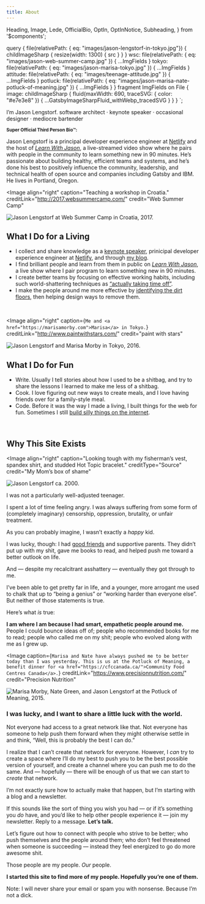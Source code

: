 ```yaml
---
title: About
---
```


  Heading,
  Image,
  Lede,
  OfficialBio,
  OptIn,
  OptInNotice,
  Subheading,
} from '$components';

  query {
    file(relativePath: { eq: "images/jason-lengstorf-in-tokyo.jpg"}) {
      childImageSharp {
        resize(width: 1300) {
          src
        }
      }
    }
    wsc: file(relativePath: { eq: "images/jason-web-summer-camp.jpg" }) {
      ...ImgFields
    }
    tokyo: file(relativePath: { eq: "images/jason-marisa-tokyo.jpg" }) {
      ...ImgFields
    }
    attitude: file(relativePath: { eq: "images/teenage-attitude.jpg" }) {
      ...ImgFields
    }
    potluck: file(relativePath: { eq: "images/jason-marisa-nate-potluck-of-meaning.jpg" }) {
      ...ImgFields
    }
  }
  fragment ImgFields on File {
    image: childImageSharp {
      fluid(maxWidth: 690, traceSVG: { color: "#e7e3e8" }) {
        ...GatsbyImageSharpFluid_withWebp_tracedSVG
      }
    }
  }
`;

<Beard />

<Heading>I’m Jason Lengstorf.</Heading>
<Subheading>
  software architect · keynote speaker · occasional designer · mediocre bartender
</Subheading>

<OfficialBio>
  <p>
    <strong>
      <small>Super Official Third Person Bio™:</small>
    </strong>
  </p>
  <Lede>

  Jason Lengstorf is a principal developer experience engineer at [Netlify](https://www.netlify.com/?utm_source=lengstorf-bio&utm_medium=bio-jl&utm_campaign=devex) and the host of [_Learn With Jason_](https://learnwithjason.dev), a live-streamed video show where he pairs with people in the community to learn something new in 90 minutes. He’s passionate about building healthy, efficient teams and systems, and he’s done his best to positively influence the community, leadership, and technical health of open source and companies including Gatsby and IBM. He lives in Portland, Oregon.

  </Lede>
</OfficialBio>

<Image
  align="right"
  caption="Teaching a workshop in Croatia."
  creditLink="http://2017.websummercamp.com/"
  credit="Web Summer Camp"
>
  <Img
    alt="Jason Lengstorf at Web Summer Camp in Croatia, 2017."
    fluid={props.data.wsc.image.fluid}
  />
</Image>

## What I Do for a Living

- I collect and share knowledge as a [keynote speaker](/speaking), prinicipal developer experience engineer at [Netlify](https://netlify.com?utm_source=lengstorf-com&utm_medium=about-jl&utm_campaign=devex), and through [my blog](/blog).
- I find brilliant people and learn from them in public on [_Learn With Jason_](https://www.learnwithjason.dev), a live show where I pair program to learn something new in 90 minutes.
- I create better teams by focusing on effective working habits, including such world-shattering techniques as [“actually taking time off”](/overtime-hurts-productivity).
- I make the people around me more effective by [identifying the dirt floors](/dirt-floors), then helping design ways to remove them.

<br style="clear: both" />

<Image
  align="right"
  caption={`Me and <a href="https://marisamorby.com">Marisa</a> in Tokyo.`}
  creditLink="http://www.paintwithstars.com/"
  credit="paint with stars"
>
  <Img
    alt="Jason Lengstorf and Marisa Morby in Tokyo, 2016."
    fluid={props.data.tokyo.image.fluid}
  />
</Image>

## What I Do for Fun

- Write. Usually I tell stories about how I used to be a shitbag, and try to share the lessons I learned to make me less of a shitbag.
- Cook. I love figuring out new ways to create meals, and I love having friends over for a family-style meal.
- Code. Before it was the way I made a living, I built things for the web for fun. Sometimes I still [build silly things on the internet](https://whichbeardisthis.com).

<br style="clear: both" />

## Why This Site Exists

<Image
  align="right"
  caption="Looking tough with my fisherman’s vest, spandex shirt, and studded Hot Topic bracelet."
  creditType="Source"
  credit="My Mom’s box of shame"
>
  <Img
    alt="Jason Lengstorf ca. 2000."
    fluid={props.data.attitude.image.fluid}
  />
</Image>

I was not a particularly well-adjusted teenager.

I spent a lot of time feeling angry. I was always suffering from some form of (completely imaginary) censorship, oppression, brutality, or unfair treatment.

As you can probably imagine, I wasn’t exactly a _happy_ kid.

I was lucky, though: I had [good friends](/best-friends) and supportive parents. They didn’t put up with my shit, gave me books to read, and helped push me toward a better outlook on life.

And — despite my recalcitrant asshattery — eventually they got through to me.

I’ve been able to get pretty far in life, and a younger, more arrogant me used to chalk that up to “being a genius” or “working harder than everyone else”. But neither of those statements is true.

Here’s what <em>is</em> true:

**I am where I am because I had smart, empathetic people around me.** People I could bounce ideas off of; people who recommended books for me to read; people who called me on my shit; people who evolved along with me as I grew up.

<Image
  caption={`Marisa and Nate have always pushed me to be better today than I was
    yesterday. This is us at the Potluck of Meaning, a benefit dinner for
    <a href="https://cfccanada.ca/">Community Food Centres Canada</a>.`}
  creditLink="https://www.precisionnutrition.com/"
  credit="Precision Nutrition"
>
  <Img
    alt="Marisa Morby, Nate Green, and Jason Lengstorf at the Potluck of Meaning, 2015."
    fluid={props.data.potluck.image.fluid}
  />
</Image>

### I was lucky, and I want to share a little luck with the world.

Not everyone had access to a great network like that. Not everyone has someone to help push them forward when they might otherwise settle in and think, “Well, this is probably the best I can do.”

I realize that I can’t create that network for everyone. However, I _can_ try to create a space where I’ll do my best to push you to be the best possible version of yourself, and create a channel where you can push me to do the same. And — hopefully — there will be enough of us that we can start to _create_ that network.

I’m not exactly sure how to actually make that happen, but I’m starting with a blog and a newsletter.

If this sounds like the sort of thing you wish you had — or if it’s something you _do_ have, and you’d like to help other people experience it — join my newsletter. Reply to a message. **Let’s talk.**

Let’s figure out how to connect with people who strive to be better; who push themselves and the people around them; who don’t feel threatened when someone is succeeding — instead they feel energized to go do more awesome shit.

Those people are my people. _Our_ people.

**I started this site to find more of my people. Hopefully you’re one of them.**

<OptIn button="Join Now" group="DEFAULT" source="/about/" />
<OptInNotice>
  Note: I will never share your email or spam you with nonsense.
  Because I’m not a dick.
</OptInNotice>

